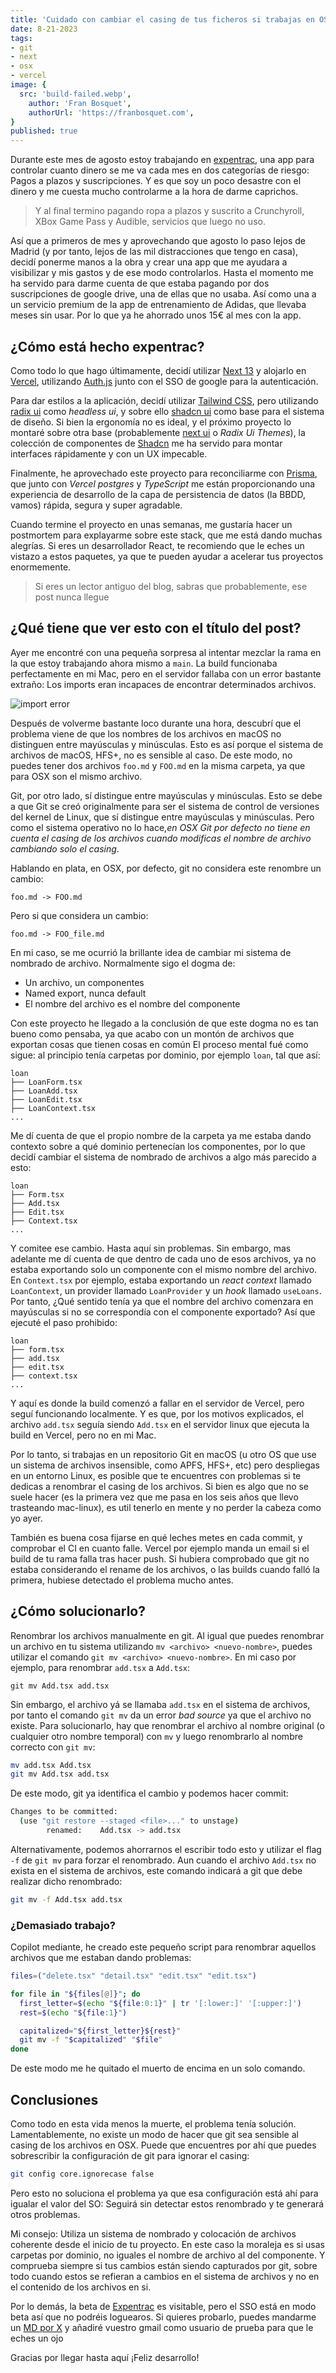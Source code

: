 ```yaml
---
title: 'Cuidado con cambiar el casing de tus ficheros si trabajas en OSX'
date: 8-21-2023
tags:
- git
- next
- osx
- vercel
image: {
  src: 'build-failed.webp',
	author: 'Fran Bosquet',
	authorUrl: 'https://franbosquet.com',
}
published: true
---
```


Durante este mes de agosto estoy trabajando en [expentrac](https://expentrac.vercel.app), una app para controlar cuanto dinero se me va cada mes en dos categorías de riesgo: Pagos a plazos y suscripciones. Y es que soy un poco desastre con el dinero y me cuesta mucho controlarme a la hora de darme caprichos.

> Y al final termino pagando ropa a plazos y suscrito a Crunchyroll, XBox Game Pass y Audible, servicios que luego no uso.

Así que a primeros de mes y aprovechando que agosto lo paso lejos de Madrid (y por tanto, lejos de las mil distracciones que tengo en casa), decidí ponerme manos a la obra y crear una app que me ayudara a visibilizar y mis gastos y de ese modo controlarlos. Hasta el momento me ha servido para darme cuenta de que estaba pagando por dos suscripciones de google drive, una de ellas que no usaba. Así como una a un servicio premium de la app de entrenamiento de Adidas, que llevaba meses sin usar. Por lo que ya he ahorrado unos 15€ al mes con la app.

## ¿Cómo está hecho expentrac?

Como todo lo que hago últimamente, decidí utilizar [Next 13](https://nextjs.org/) y alojarlo en [Vercel](https://vercel.com/), utilizando [Auth.js](https://authjs.dev/) junto con el SSO de google para la autenticación.

Para dar estilos a la aplicación, decidí utilizar [Tailwind CSS](https://tailwindcss.com/), pero utilizando [radix ui](https://radix-ui.com/) como _headless ui_, y sobre ello [shadcn ui](https://shadcn-ui.vercel.app/) como base para el sistema de diseño. Si bien la ergonomía no es ideal, y el próximo proyecto lo montaré sobre otra base (probablemente [next ui](https://nextui.org/) o _Radix Ui Themes_), la colección de componentes de [Shadcn](https://twitter.com/shadcn) me ha servido para montar interfaces rápidamente y con un UX impecable.

Finalmente, he aprovechado este proyecto para reconciliarme con [Prisma](https://www.prisma.io/), que junto con _Vercel postgres_ y _TypeScript_ me están proporcionando una experiencia de desarrollo de la capa de persistencia de datos (la BBDD, vamos) rápida, segura y super agradable.

Cuando termine el proyecto en unas semanas, me gustaría hacer un postmortem para explayarme sobre este stack, que me está dando muchas alegrías. Si eres un desarrollador React, te recomiendo que le eches un vistazo a estos paquetes, ya que te pueden ayudar a acelerar tus proyectos enormemente.

> Si eres un lector antiguo del blog, sabras que probablemente, ese post nunca llegue

## ¿Qué tiene que ver esto con el título del post?

Ayer me encontré con una pequeña sorpresa al intentar mezclar la rama en la que estoy trabajando ahora mismo a `main`. La build funcionaba perfectamente en mi Mac, pero en el servidor fallaba con un error bastante extraño: Los imports eran incapaces de encontrar determinados archivos.

![import error](/images/import-error.webp)

Después de volverme bastante loco durante una hora, descubrí que el problema viene de que los nombres de los archivos en macOS no distinguen entre mayúsculas y minúsculas. Esto es así porque el sistema de archivos de macOS, HFS+, no es sensible al caso. De este modo, no puedes tener dos archivos `foo.md` y `FOO.md` en la misma carpeta, ya que para OSX son el mismo archivo.

Git, por otro lado, sí distingue entre mayúsculas y minúsculas. Esto se debe a que Git se creó originalmente para ser el sistema de control de versiones del kernel de Linux, que sí distingue entre mayúsculas y minúsculas. Pero como el sistema operativo no lo hace,_en OSX Git por defecto no tiene en cuenta el casing de los archivos cuando modificas el nombre de archivo cambiando solo el casing_.

Hablando en plata, en OSX, por defecto, git no considera este renombre un cambio:

`foo.md -> FOO.md`

Pero si que considera un cambio:

`foo.md -> FOO_file.md`

En mi caso, se me ocurrió la brillante idea de cambiar mi sistema de nombrado de archivo. Normalmente sigo el dogma de:

- Un archivo, un componentes
- Named export, nunca default
- El nombre del archivo es el nombre del componente

Con este proyecto he llegado a la conclusión de que este dogma no es tan bueno como pensaba, ya que acabo con un montón de archivos que exportan cosas que tienen cosas en común El proceso mental fué como sigue: al principio tenía carpetas por dominio, por ejemplo `loan`, tal que así:

```
loan
├── LoanForm.tsx
├── LoanAdd.tsx
├── LoanEdit.tsx
├── LoanContext.tsx
...
```

Me dí cuenta de que el propio nombre de la carpeta ya me estaba dando contexto sobre a qué dominio pertenecían los componentes, por lo que decidí cambiar el sistema de nombrado de archivos a algo más parecido a esto:

```
loan
├── Form.tsx
├── Add.tsx
├── Edit.tsx
├── Context.tsx
...
```

Y comitee ese cambio. Hasta aquí sin problemas. Sin embargo, mas adelante me dí cuenta de que dentro de cada uno de esos archivos, ya no estaba exportando solo un componente con el mismo nombre del archivo. En `Context.tsx` por ejemplo, estaba exportando un _react context_ llamado `LoanContext`, un provider llamado `LoanProvider` y un _hook_ llamado `useLoans`. Por tanto, ¿Qué sentido tenía ya que el nombre del archivo comenzara en mayúsculas si no se correspondía con el componente exportado? Así que ejecuté el paso prohibido:

```
loan
├── form.tsx
├── add.tsx
├── edit.tsx
├── context.tsx
...
```

Y aquí es donde la build comenzó a fallar en el servidor de Vercel, pero seguí funcionando localmente. Y es que, por los motivos explicados, el archivo `add.tsx` seguía siendo `Add.tsx` en el servidor linux que ejecuta la build en Vercel, pero no en mi Mac.

Por lo tanto, si trabajas en un repositorio Git en macOS (u otro OS que use un sistema de archivos insensible, como APFS, HFS+, etc) pero despliegas en un entorno Linux, es posible que te encuentres con problemas si te dedicas a renombrar el casing de los archivos. Si bien es algo que no se suele hacer (es la primera vez que me pasa en los seis años que llevo trasteando mac-linux), es util tenerlo en mente y no perder la cabeza como yo ayer.

También es buena cosa fijarse en qué leches metes en cada commit, y comprobar el CI en cuanto falle. Vercel por ejemplo manda un email si el build de tu rama falla tras hacer push. Si hubiera comprobado que git no estaba considerando el rename de los archivos, o las builds cuando falló la primera, hubiese detectado el problema mucho antes.

## ¿Cómo solucionarlo?

Renombrar los archivos manualmente en git. Al igual que puedes renombrar un archivo en tu sistema utilizando `mv <archivo> <nuevo-nombre>`, puedes utilizar el comando `git mv <archivo> <nuevo-nombre>`. En mi caso por ejemplo, para renombrar `add.tsx` a `Add.tsx`:

```
git mv Add.tsx add.tsx
```

Sin embargo, el archivo yá se llamaba `add.tsx` en el sistema de archivos, por tanto el comando `git mv` da un error _bad source_ ya que el archivo no existe. Para solucionarlo, hay que renombrar el archivo al nombre original (o cualquier otro nombre temporal) con `mv` y luego renombrarlo al nombre correcto con `git mv`:

```bash
mv add.tsx Add.tsx
git mv Add.tsx add.tsx
```

De este modo, git ya identifica el cambio y podemos hacer commit:

```bash
Changes to be committed:
  (use "git restore --staged <file>..." to unstage)
        renamed:    Add.tsx -> add.tsx
```

Alternativamente, podemos ahorrarnos el escribir todo esto y utilizar el flag `-f` de `git mv` para forzar el renombrado. Aun cuando el archivo `Add.tsx` no exista en el sistema de archivos, este comando indicará a git que debe realizar dicho renombrado:

```bash
git mv -f Add.tsx add.tsx
```

### ¿Demasiado trabajo?

Copilot mediante, he creado este pequeño script para renombrar aquellos archivos que me estaban dando problemas:

```bash
files=("delete.tsx" "detail.tsx" "edit.tsx" "edit.tsx")

for file in "${files[@]}"; do
  first_letter=$(echo "${file:0:1}" | tr '[:lower:]' '[:upper:]')
  rest=$(echo "${file:1}")

  capitalized="${first_letter}${rest}"
  git mv -f "$capitalized" "$file"
done
```

De este modo me he quitado el muerto de encima en un solo comando.

## Conclusiones

Como todo en esta vida menos la muerte, el problema tenía solución. Lamentablemente, no existe un modo de hacer que git sea sensible al casing de los archivos en OSX. Puede que encuentres por ahí que puedes sobrescribir la configuración de git para ignorar el casing:

```bash
git config core.ignorecase false
```

Pero esto no soluciona el problema ya que esa configuración está ahí para igualar el valor del SO: Seguirá sin detectar estos renombrado y te generará otros problemas.

Mi consejo: Utiliza un sistema de nombrado y colocación de archivos coherente desde el inicio de tu proyecto. En este caso la moraleja es si usas carpetas por dominio, no iguales el nombre de archivo al del componente. Y comprueba siempre si tus cambios están siendo capturados por git, sobre todo cuando estos se refieran a cambios en el sistema de archivos y no en el contenido de los archivos en si.

Por lo demás, la beta de [Expentrac](https://expentrac.vercel.app) es visitable, pero el SSO está en modo beta así que no podréis loguearos. Si quieres probarlo, puedes mandarme un [MD por X](https://twitter.com/fran_bosquet) y añadiré vuestro gmail como usuario de prueba para que le eches un ojo

Gracias por llegar hasta aquí ¡Feliz desarrollo!
